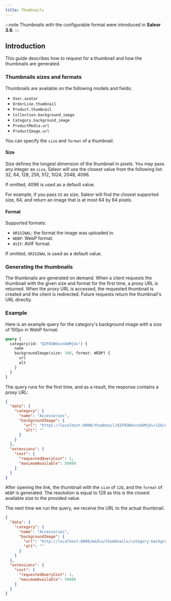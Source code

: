 ```yaml
---
title: Thumbnails
---
```


:::note
Thumbnails with the configurable format were introduced in **Saleor 3.6**.
:::

## Introduction

This guide describes how to request for a thumbnail and how the thumbnails are generated.

### Thumbnails sizes and formats

Thumbnails are available on the following models and fields:

- `User.avatar`
- `OrderLine.thumbnail`
- `Product.thumbnail`
- `Collection.background_image`
- `Category.background_image`
- `ProductMedia.url`
- `ProductImage.url`

You can specify the `size` and `format` of a thumbnail.

#### Size

Size defines the longest dimension of the thumbnail in pixels. You may pass any integer as `size`, Saleor will use the closest value from the following list: 32, 64, 128, 256, 512, 1024, 2048, 4096.

If omitted, 4096 is used as a default value.

For example, if you pass `55` as size, Saleor will find the closest supported size, 64, and return an image that is at most 64 by 64 pixels.

#### Format

Supported formats:

- `ORIGINAL`: the format the image was uploaded in.
- `WEBP`: WebP format.
- `AVIF`: AVIF format.

If omitted, `ORIGINAL` is used as a default value.

### Generating the thumbnails

The thumbnails are generated on demand. When a client requests the thumbnail with the
given size and format for the first time, a proxy URL is returned. When the proxy URL
is accessed, the requested thumbnail is created and the client is redirected.
Future requests return the thumbnail's URL directly.

### Example

Here is an example query for the category's background image with a size of 100px in WebP format:

```graphql
query {
  category(id: "Q2F0ZWdvcnk6MjU=") {
    name
    backgroundImage(size: 100, format: WEBP) {
      url
      alt
    }
  }
}
```

The query runs for the first time, and as a result, the response contains a proxy URL:

```json
{
  "data": {
    "category": {
      "name": "Accessories",
      "backgroundImage": {
        "url": "https://localhost:8000/thumbnail/Q2F0ZWdvcnk6MjU=/128/webp/",
        "alt": ""
      }
    }
  },
  "extensions": {
    "cost": {
      "requestedQueryCost": 1,
      "maximumAvailable": 50000
    }
  }
}
```

After opening the link, the thumbnail with the `size` of `128`, and the `format` of `WEBP` is generated.
The resolution is equal to 128 as this is the closest available size to the provided value.

The next time we run the query, we receive the URL to the actual thumbnail.

```json
{
  "data": {
    "category": {
      "name": "Accessories",
      "backgroundImage": {
        "url": "http://localhost:8000/media/thumbnails/category-backgrounds/20210809_181533_2240b122_thumbnail_128.webp",
        "alt": ""
      }
    }
  },
  "extensions": {
    "cost": {
      "requestedQueryCost": 1,
      "maximumAvailable": 50000
    }
  }
}
```
